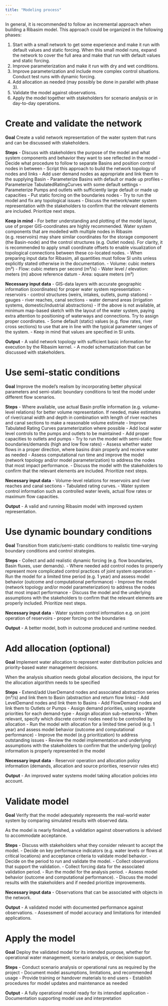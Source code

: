 ```yaml
---
title: "Modeling process"
---
```


In general, it is recommended to follow an incremental approach when building a Ribasim model. This approach could be organized in the following phases:

1. Start with a small network to get some experience and make it run with default values and static forcing. When this small model runs, expand the network to cover the full area and make that run with default values and static forcing.
2. Improve parameterization and make it run with dry and wet conditions.
3. Improve parameterization and include more complex control situations. Conduct test runs with dynamic forcing.
4. Add allocation as needed (may possibly be done in parallel with phase 3).
5. Validate the model against observations.
6. Apply the model together with stakeholders for scenario analysis or in day-to-day operations.

# Create and validate the network

**Goal**
Create a valid network representation of the water system that runs and can be discussed with stakeholders.

**Steps**
- Discuss with stakeholders the purpose of the model and what system components and behavior they want to see reflected in the model
- Decide what procedure to follow to separate Basins and position control nodes in between
- Script this approach to build the network topology of nodes and links
- Add user demand nodes as appropriate and link them to the supplying Basin
- Parameterize Basins with default or made up profiles
- Parameterize TabulatedRatingCurves with some default settings
- Parameterize Pumps and outlets with sufficiently large default or made up capacities
- Put static forcing on the boundaries nodes
- Try to run the model and fix any topological issues
- Discuss the network/water system representation with the stakeholders to confirm that the relevant elements are included. Prioritize next steps.

**Keep in mind**
- For better understanding and plotting of the model layout, use of proper GIS-coordinates are highly recommended. Water system components that are modelled with multiple nodes in Ribasim (e.g. reservoirs) may share similar coordinates for the storage component (the Basin-node) and the control structures (e.g. Outlet nodes). For clarity, it is recommended to apply small coordinate offsets to enable visualization of topological connections between these co-located nodes.
- When preparing input data for Ribasim, all quantities must follow SI units unless explicitly stated otherwise in the documentation.
  - Volume: cubic meters (m³)
  - Flow: cubic meters per second (m³/s)
  - Water level / elevation: meters (m) above reference datum
  - Area: square meters (m²)

**Necessary input data**
- GIS-data layers with accurate geographic information (coordinates) for proper water system representation:
  - reservoirs
  - control structures (weirs, intakes, outlets, pump stations)
  - gauges
  - river reaches, canal sections
  - water demand areas (irrigation systems, domestic/industrial abstractions)
- If the above is not available, at minimum map-based sketch with the layout of the water system, paying extra attention to positioning of waterways and connections. Try to assign proper coordinates.
- Some default (static) values (e.g. flow rates, river cross sections) to use that are in line with the typical parameter ranges of the system.
- Keep in mind that values are specified in SI units.

**Output**
- A valid network topology with sufficient basic information for execution by the Ribasim kernel.
- A model schematization that can be discussed with stakeholders.

# Use semi-static conditions

**Goal**
Improve the model's realism by incorporating better physical parameters and semi-static boundary conditions to test the model under different flow scenarios.

**Steps**
- Where available, use actual Basin profile information (e.g. volume-level relations) for better volume representation. If needed, make estimates of river/canal width and depth in combination with length of river reaches and canal sections to make a reasonable volume estimate
- Improve Tabulated Rating Curves parameterization where possible
- Add local water level controls to the pumps and outlets to be maintained
- Add proper capacities to outlets and pumps
- Try to run the model with semi-static flow boundaries/demands (high and low flow rates)
- Assess whether water flows in a proper direction, where basins drain properly and receive water as needed
- Assess computational run time and improve the model (network topology and/or model parameterization) to address the nodes that most impact performance.
- Discuss the model with the stakeholders to confirm that the relevant elements are included. Prioritize next steps.

**Necessary input data**
- Volume-level relations for reservoirs and river reaches and canal sections
- Tabulated rating curves.
- Water system control information such as controlled water levels, actual flow rates or maximum flow capacities.

**Output**
- A valid and running Ribasim model with improved system representation.

# Use dynamic boundary conditions

**Goal**
Transition from static/semi-static conditions to realistic time-varying boundary conditions and control strategies.

**Steps**
- Collect and add realistic dynamic forcing (e.g. flow boundaries, Basin fluxes, user demands).
- Where needed add control nodes to properly represent more complicated control practices of joint system operation
- Run the model for a limited time period (e.g. 1 year) and assess model behavior (outcome and computational performance)
- Improve the model (network topology and/or model parameterization) to address the nodes that most impact performance
- Discuss the model and the underlying assumptions with the stakeholders to confirm that the relevant elements are properly included. Prioritize next steps.

**Necessary input data**
- Water system control information e.g. on joint operation of reservoirs
- proper forcing on the boundaries

**Output**
- A better model, both in outcome produced and runtime needed.

# Add allocation (optional)

**Goal**
Implement water allocation to represent water distribution policies and priority-based water management decisions.

When the analysis situation needs global allocation decisions, the input for the allocation algorithm needs to be specified

**Steps**
- Extend/add UserDemand nodes and associated abstraction series (m³/s) and link them to Basin (abstraction and return flow links)
- Add LevelDemand nodes and link them to Basins
- Add FlowDemand nodes and link them to Outlets or Pumps
- Assign demand priorities, using separate priorities for each demand-type
- Assign allocation sub-networks
- When relevant, specify which discrete control nodes need to be controlled by allocation
- Run the model with allocation for a limited time period (e.g. 1 year) and assess model behavior (outcome and computational performance)
- Improve the model (e.g prioritization) to address outstanding issues
- Review the model implementation and underlying assumptions with the stakeholders to confirm that the underlying (policy) information is properly represented in the model

**Necessary input data**
- Reservoir operation and allocation policy information (demands, allocation and source priorities, reservoir rules etc)

**Output**
- An improved water systems model taking allocation policies into account.

# Validate model

**Goal**
Verify that the model adequately represents the real-world water system by comparing simulated results with observed data.

As the model is nearly finished, a validation against observations is advised to accommodate acceptance.

**Steps**
- Discuss with stakeholders what they consider relevant to accept the model.
- Decide on key performance indicators (e.g. water levels or flows at critical locations) and acceptance criteria to validate model behavior.
- Decide on the period to run and validate the model.
- Collect observations that support the validation.
- Collect forcing data for the associated validation period.
- Run the model for the analysis period.
- Assess model behavior (outcome and computational performance).
- Discuss the model results with the stakeholders and if needed prioritize improvements.

**Necessary input data**
- Observations that can be associated with objects in the network.

**Output**
- A validated model with documented performance against observations.
- Assessment of model accuracy and limitations for intended applications.

# Apply the model

**Goal**
Deploy the validated model for its intended purpose, whether for operational water management, scenario analysis, or decision support.

**Steps**
- Conduct scenario analysis or operational runs as required by the project
- Document model assumptions, limitations, and recommended usage
- Provide training or handover materials to end users
- Establish procedures for model updates and maintenance as needed

**Output**
- A fully operational model ready for its intended application
- Documentation supporting model use and interpretation
